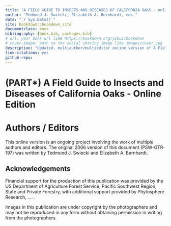 ```yaml
--- 
title: "A FIELD GUIDE TO INSECTS AND DISEASES OF CALIFORNIA OAKS - online edition"
author: "Tedmund J. Swiecki, Elizabeth A. Bernhardt, eds."
date: "`r Sys.Date()`"
site: bookdown::bookdown_site
documentclass: book
bibliography: [book.bib, packages.bib]
# url: your book url like https://bookdown.org/yihui/bookdown
# cover-image: path to the social sharing image like images/cover.jpg
description: "Updated, multiauthor/multieditor online version of A Field Guide to Insects and Diseases of California Oaks"
link-citations: yes
github-repo: 
---
```


# (PART\*) A Field Guide to Insects and Diseases of California Oaks - Online Edition {-} 

# Authors / Editors {-} 
This online version is an ongoing project involving the work of multiple authors and editors. The original 2006 version of this document (PSW-GTR-197) was written by Tedmund J. Swiecki and Elizabeth A. Bernhardt. 

## Acknowledgements {-} 

Financial support for the production of this publication was provided by the US Department of Agriculture Forest Service, Pacific Southwest Region, State and Private Forestry, with additional support provided by Phytosphere Research, .... .

Images in this publication are under copyright by the photographers and may not be reproduced in any form without obtaining permission in writing from the photographers.







